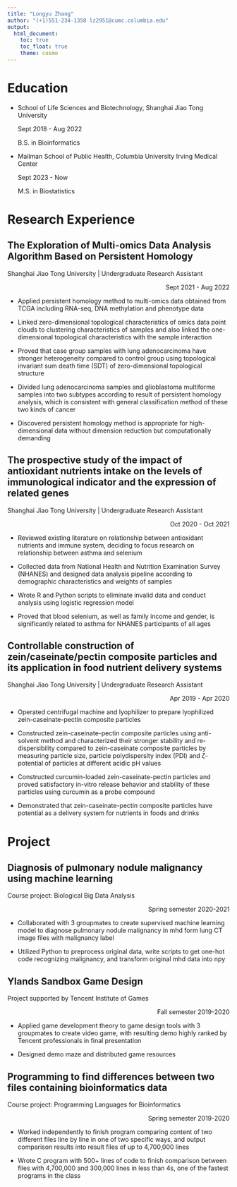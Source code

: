 ```yaml
---
title: "Longyu Zhang"
author: "(+1)551-234-1358 lz2951@cumc.columbia.edu"
output: 
  html_document:
    toc: true
    toc_float: true
    theme: cosmo
---
```


# Education

- School of Life Sciences and Biotechnology, Shanghai Jiao Tong University <p align="right">Sept 2018 - Aug 2022</p>
B.S. in Bioinformatics

- Mailman School of Public Health, Columbia University Irving Medical Center <p align="right">Sept 2023 - Now</p>
M.S. in Biostatistics

# Research Experience

## The Exploration of Multi-omics Data Analysis Algorithm Based on Persistent Homology
Shanghai Jiao Tong University | Undergraduate Research Assistant <p align="right">Sept 2021 - Aug 2022</p>

- Applied persistent homology method to multi-omics data obtained from TCGA including RNA-seq, DNA methylation and phenotype data

- Linked zero-dimensional topological characteristics of omics data point clouds to clustering characteristics of samples and also linked the one-dimensional topological characteristics with the sample interaction

- Proved that case group samples with lung adenocarcinoma have stronger heterogeneity compared to control group using topological invariant sum death time (SDT) of zero-dimensional topological structure

- Divided lung adenocarcinoma samples and glioblastoma multiforme samples into two subtypes according to result of persistent homology analysis, which is consistent with general classification method of these two kinds of cancer

- Discovered persistent homology method is appropriate for high-dimensional data without dimension reduction but computationally demanding

## The prospective study of the impact of antioxidant nutrients intake on the levels of immunological indicator and the expression of related genes
Shanghai Jiao Tong University | Undergraduate Research Assistant <p align="right">Oct 2020 - Oct 2021</p>

- Reviewed existing literature on relationship between antioxidant nutrients and immune system, deciding to focus research on relationship between asthma and selenium

- Collected data from National Health and Nutrition Examination Survey (NHANES) and designed data analysis pipeline according to demographic characteristics and weights of samples 

- Wrote R and Python scripts to eliminate invalid data and conduct analysis using logistic regression model

- Proved that blood selenium, as well as family income and gender, is significantly related to asthma for NHANES participants of all ages

## Controllable construction of zein/caseinate/pectin composite particles and its application in food nutrient delivery systems 
Shanghai Jiao Tong University | Undergraduate Research Assistant <p align="right">Apr 2019 - Apr 2020</p>

- Operated centrifugal machine and lyophilizer to prepare lyophilized zein-caseinate-pectin composite particles

- Constructed zein-caseinate-pectin composite particles using anti-solvent method and characterized their stronger stability and re-dispersibility compared to zein-caseinate composite particles by measuring particle size, particle polydispersity index (PDI) and $\zeta$-potential of particles at different acidic pH values

- Constructed curcumin-loaded zein-caseinate-pectin particles and proved satisfactory in-vitro release behavior and stability of these particles using curcumin as a probe compound

- Demonstrated that zein-caseinate-pectin composite particles have potential as a delivery system for nutrients in foods and drinks

# Project

## Diagnosis of pulmonary nodule malignancy using machine learning 
Course project: Biological Big Data Analysis <p align="right">Spring semester 2020-2021</p>

- Collaborated with 3 groupmates to create supervised machine learning model to diagnose pulmonary nodule malignancy in mhd form lung CT image files with malignancy label 

- Utilized Python to preprocess original data, write scripts to get one-hot code recognizing malignancy, and transform original mhd data into npy 

## Ylands Sandbox Game Design 
Project supported by Tencent Institute of Games <p align="right">Fall semester 2019-2020</p>

- Applied game development theory to game design tools with 3 groupmates to create video game, with resulting demo highly ranked by Tencent professionals in final presentation

- Designed demo maze and distributed game resources  

## Programming to find differences between two files containing bioinformatics data 
Course project: Programming Languages for Bioinformatics <p align="right">Spring semester 2019-2020</p>

- Worked independently to finish program comparing content of two different files line by line in one of two specific ways, and output comparison results into result files of up to 4,700,000 lines

- Wrote C program with 500+ lines of code to finish comparison between files with 4,700,000 and 300,000 lines in less than 4s, one of the fastest programs in the class 

